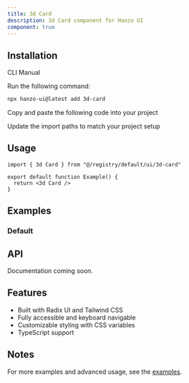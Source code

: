 ```yaml
---
title: 3d Card
description: 3d Card component for Hanzo UI
component: true
---
```


<ComponentPreview name="3d-card-demo" />

## Installation

<Tabs defaultValue="cli">

<TabsList>
  <TabsTrigger value="cli">CLI</TabsTrigger>
  <TabsTrigger value="manual">Manual</TabsTrigger>
</TabsList>

<TabsContent value="cli">

<Steps>

<Step>Run the following command:</Step>

```bash
npx hanzo-ui@latest add 3d-card
```

</Steps>

</TabsContent>

<TabsContent value="manual">

<Steps>

<Step>Copy and paste the following code into your project</Step>

<ComponentSource name="3d-card" />

<Step>Update the import paths to match your project setup</Step>

</Steps>

</TabsContent>

</Tabs>

## Usage

```tsx
import { 3d Card } from "@/registry/default/ui/3d-card"

export default function Example() {
  return <3d Card />
}
```

## Examples

### Default

<ComponentPreview name="3d-card-demo" />

## API

Documentation coming soon.

## Features

- Built with Radix UI and Tailwind CSS
- Fully accessible and keyboard navigable  
- Customizable styling with CSS variables
- TypeScript support

## Notes

For more examples and advanced usage, see the [examples](/examples).
